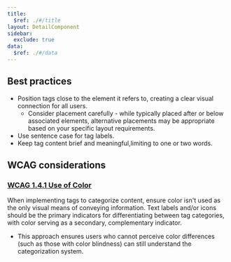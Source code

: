 ```yaml
---
title:
  $ref: ./#/title
layout: DetailComponent
sidebar:
  exclude: true
data:
  $ref: ./#/data
---
```


## Best practices
- Position tags close to the element it refers to, creating a clear visual connection for all users.
  - Consider placement carefully - while typically placed after or below associated elements, alternative placements may be appropriate based on your specific layout requirements.
- Use sentence case for tag labels.
- Keep tag content brief and meaningful,limiting to one or two words.

## WCAG considerations

### [WCAG 1.4.1 Use of Color](https://www.w3.org/WAI/WCAG21/Understanding/use-of-color.html)
When implementing tags to categorize content, ensure color isn't used as the only visual means of conveying information. Text labels and/or icons should be the primary indicators for differentiating between tag categories, with color serving as a secondary, complementary indicator. 
  - This approach ensures users who cannot perceive color differences (such as those with color blindness) can still understand the categorization system.
